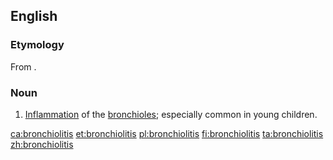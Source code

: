 ==English==
{{wikipedia}}
===Etymology===
From {{suffix|bronchiole|itis|lang=en}}.

===Noun===
{{en-noun|-}}

# {{context|medicine|lang=en}} [[inflammation|Inflammation]] of the [[bronchiole]]s; especially common in young children.

[[ca:bronchiolitis]]
[[et:bronchiolitis]]
[[pl:bronchiolitis]]
[[fi:bronchiolitis]]
[[ta:bronchiolitis]]
[[zh:bronchiolitis]]